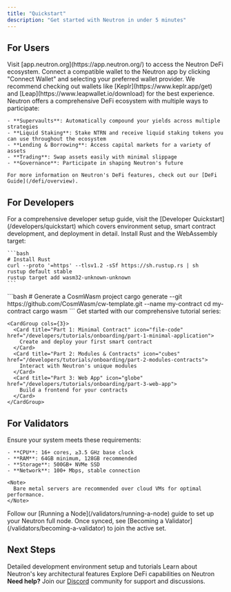 ```yaml
---
title: "Quickstart"
description: "Get started with Neutron in under 5 minutes"
---
```


## For Users

<Steps>
  <Step title="Access the Neutron App">
    Visit [app.neutron.org](https://app.neutron.org/) to access the Neutron DeFi ecosystem.
  </Step>
  <Step title="Connect Your Wallet">
    Connect a compatible wallet to the Neutron app by clicking "Connect Wallet" and selecting your preferred wallet provider.
    <Note>
      We recommend checking out wallets like [Keplr](https://www.keplr.app/get) and [Leap](https://www.leapwallet.io/download) for the best experience.
    </Note>
  </Step>
  <Step title="Explore Neutron's DeFi Ecosystem">
    Neutron offers a comprehensive DeFi ecosystem with multiple ways to participate:
    
    - **Supervaults**: Automatically compound your yields across multiple strategies
    - **Liquid Staking**: Stake NTRN and receive liquid staking tokens you can use throughout the ecosystem
    - **Lending & Borrowing**: Access capital markets for a variety of assets
    - **Trading**: Swap assets easily with minimal slippage 
    - **Governance**: Participate in shaping Neutron's future
    
    For more information on Neutron's DeFi features, check out our [DeFi Guide](/defi/overview).
  </Step>
</Steps>

## For Developers

<Note>
For a comprehensive developer setup guide, visit the [Developer Quickstart](/developers/quickstart) which covers environment setup, smart contract development, and deployment in detail.
</Note>

<Steps>
  <Step title="Quick Setup">
    Install Rust and the WebAssembly target:
    
    ```bash
    # Install Rust
    curl --proto '=https' --tlsv1.2 -sSf https://sh.rustup.rs | sh
    rustup default stable
    rustup target add wasm32-unknown-unknown
    ```
  </Step>
  
  <Step title="Create Your First Contract">
    ```bash
    # Generate a CosmWasm project
    cargo generate --git https://github.com/CosmWasm/cw-template.git --name my-contract
    cd my-contract
    cargo wasm
    ```
  </Step>
  
  <Step title="Follow the Onboarding Tutorials">
    Get started with our comprehensive tutorial series:
    
    <CardGroup cols={3}>
      <Card title="Part 1: Minimal Contract" icon="file-code" href="/developers/tutorials/onboarding/part-1-minimal-application">
        Create and deploy your first smart contract
      </Card>
      <Card title="Part 2: Modules & Contracts" icon="cubes" href="/developers/tutorials/onboarding/part-2-modules-contracts">
        Interact with Neutron's unique modules
      </Card>
      <Card title="Part 3: Web App" icon="globe" href="/developers/tutorials/onboarding/part-3-web-app">
        Build a frontend for your contracts
      </Card>
    </CardGroup>
  </Step>
</Steps>

## For Validators

<Steps>
  <Step title="System Requirements">
    Ensure your system meets these requirements:
    
    - **CPU**: 16+ cores, ≥3.5 GHz base clock
    - **RAM**: 64GB minimum, 128GB recommended
    - **Storage**: 500GB+ NVMe SSD
    - **Network**: 100+ Mbps, stable connection

    <Note>
      Bare metal servers are recommended over cloud VMs for optimal performance.
    </Note>
  </Step>
  <Step title="Set Up Your Node">
    Follow our [Running a Node](/validators/running-a-node) guide to set up your Neutron full node.
  </Step>
  <Step title="Become a Validator">
    Once synced, see [Becoming a Validator](/validators/becoming-a-validator) to join the active set.
  </Step>
</Steps>

## Next Steps

<CardGroup cols={3}>
  <Card title="Developer Quickstart" icon="code" href="/developers/quickstart">
    Detailed development environment setup and tutorials
  </Card>
  <Card title="Core Concepts" icon="book" href="/concepts/integrated-architecture">
    Learn about Neutron's key architectural features
  </Card>
  <Card title="DeFi Features" icon="chart-line" href="/defi/overview">
    Explore DeFi capabilities on Neutron
  </Card>
</CardGroup>

<div className="p-4 border-l-4 border-primary bg-primary/5 rounded my-6">
  <strong>Need help?</strong> Join our <a href="https://discord.com/invite/bzPBzbDvWC" className="text-primary hover:underline">Discord</a> community for support and discussions.
</div>

